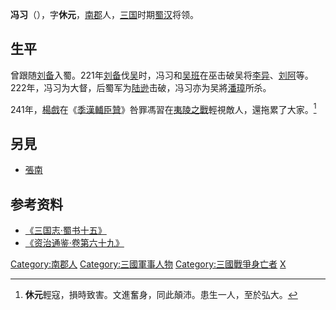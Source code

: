 '''冯习'''（{{bd|？||222年|catIdx=F}}），字'''休元'''，[[南郡|南郡]]人，[[三国|三国]]时期[[蜀汉|蜀汉]]将领。

== 生平 ==
曾跟随[[刘备|刘备]]入蜀。221年[[刘备|刘备]]伐[[東吳_(三國)|吴]]时，冯习和[[吴班|吴班]]在巫击破吴将[[李异|李异]]、[[刘阿|刘阿]]等。222年，冯习为大督，后蜀军为[[陆逊|陆逊]]击破，冯习亦为吴將[[潘璋|潘璋]]所杀。

241年，[[楊戲|楊戲]]在《[[季漢輔臣贊|季漢輔臣贊]]》咎罪馮習在[[夷陵之戰|夷陵之戰]]輕視敵人，還拖累了大家。<ref>'''休元'''輕寇，損時致害。文進奮身，同此顛沛。患生一人，至於弘大。</ref>

== 另見 ==
*[[張南_(蜀漢)|張南]]

==参考资料==
*[http://www.guoxue.com/shibu/24shi/sangzz/sgzz_045.htm 《三国志·蜀书十五》]
*[https://web.archive.org/web/20070216164554/http://www.guoxue.com/shibu/zztj/content/zztj_069.htm 《资治通鉴·卷第六十九》]

{{DEFAULTSORT:F}}
[[Category:南郡人|Category:南郡人]]
[[Category:三國軍事人物|Category:三國軍事人物]]
[[Category:三國戰爭身亡者|Category:三國戰爭身亡者]]
[[Category:冯姓|X]]
{{三国志|nocat}}